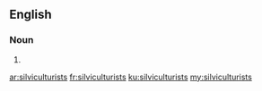 ==English==

===Noun===
{{head|en|plural}}

# {{plural of|silviculturist|lang=en}}

[[ar:silviculturists]]
[[fr:silviculturists]]
[[ku:silviculturists]]
[[my:silviculturists]]